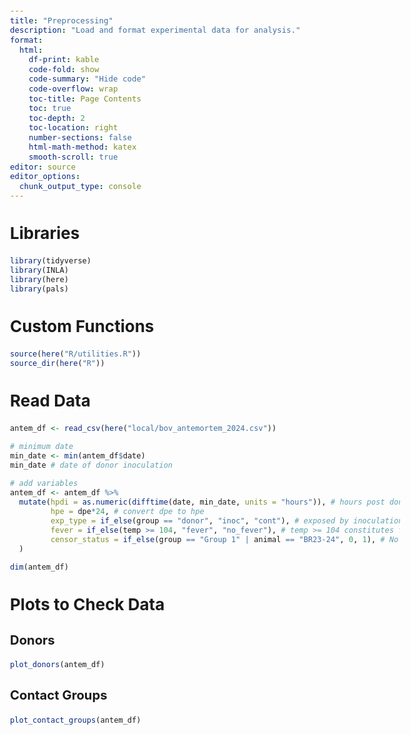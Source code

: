 ```yaml
---
title: "Preprocessing"
description: "Load and format experimental data for analysis."
format:
  html: 
    df-print: kable
    code-fold: show
    code-summary: "Hide code"
    code-overflow: wrap
    toc-title: Page Contents
    toc: true
    toc-depth: 2
    toc-location: right
    number-sections: false
    html-math-method: katex
    smooth-scroll: true
editor: source
editor_options: 
  chunk_output_type: console
---
```

```{=html}
<style type="text/css">

body, td {
   font-size: 13pt;
}
code.r{
  font-size: 9pt;
}
pre {
  font-size: 11pt
}
</style>
```

## Libraries
```r
library(tidyverse)
library(INLA)
library(here)
library(pals)
```

## Custom Functions
```r
source(here("R/utilities.R"))
source_dir(here("R"))
```

## Read Data  
```r
antem_df <- read_csv(here("local/bov_antemortem_2024.csv"))

# minimum date
min_date <- min(antem_df$date)
min_date # date of donor inoculation

# add variables 
antem_df <- antem_df %>%
  mutate(hpdi = as.numeric(difftime(date, min_date, units = "hours")), # hours post donor inoculation 
         hpe = dpe*24, # convert dpe to hpe
         exp_type = if_else(group == "donor", "inoc", "cont"), # exposed by inoculation or direct contact
         fever = if_else(temp >= 104, "fever", "no_fever"), # temp >= 104 constitutes fever
         censor_status = if_else(group == "Group 1" | animal == "BR23-24", 0, 1), # No obs symptoms (0) in these 
  )

dim(antem_df)
```


## Plots to Check Data  

### Donors  
```r
plot_donors(antem_df)
```



### Contact Groups
```r
plot_contact_groups(antem_df)
```

